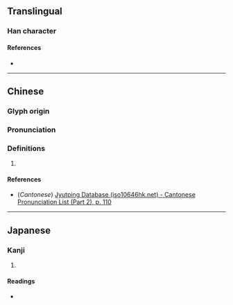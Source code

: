 {{character info}}
==Translingual==

===Han character===
{{Han char|rn=61|rad=心|as=11|sn=14|four=|canj=POAH|ids=⿰忄𬀷}}

====References====
* {{Han ref|kx=0400.010|dkj=11133|dj=0739.210|hdz=42346.070|uh=616F|ud=24943}}

----

==Chinese==
{{zh-forms|s=𫹽}}

===Glyph origin===
{{Han etym}}

===Pronunciation===
{{zh-pron
|m=shāng
|c=soeng1
|mc=y
|oc=y
|ma=
|cat=
}}

===Definitions===
{{zh-hanzi}}

# {{rfdef|zh}}
====References====
* (''Cantonese'') [http://www.iso10646hk.net/jp/document/download.jsp Jyutping Database (iso10646hk.net) - Cantonese Pronunciation List (Part 2), p. 110]

----

==Japanese==

===Kanji===
{{ja-kanji|grade=|rs=心11}}

# {{rfdef|ja|sort=心11}}

====Readings====
* {{ja-readings|on=[[しょう]] (shō)|kun=[[いたむ]] (itamu)}}